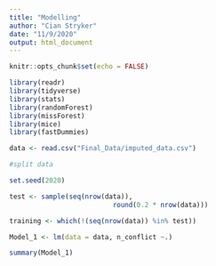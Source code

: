 ```yaml
---
title: "Modelling"
author: "Cian Stryker"
date: "11/9/2020"
output: html_document
---
```


```r
knitr::opts_chunk$set(echo = FALSE)

library(readr)
library(tidyverse)
library(stats)
library(randomForest)
library(missForest)
library(mice)
library(fastDummies)
```


```r

data <- read.csv("Final_Data/imputed_data.csv")


```


```r

#split data

set.seed(2020)

test <- sample(seq(nrow(data)), 
                          round(0.2 * nrow(data)))

training <- which(!(seq(nrow(data)) %in% test))

```

```r

Model_1 <- lm(data = data, n_conflict ~.)

summary(Model_1)

```

```r

```

```r

```

